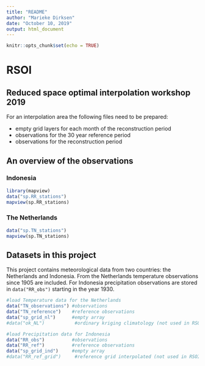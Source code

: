 ```yaml
---
title: "README"
author: "Marieke Dirksen"
date: "October 10, 2019"
output: html_document
---
```


```r
knitr::opts_chunk$set(echo = TRUE)
```

# RSOI
## Reduced space optimal interpolation workshop 2019

For an interpolation area the following files need to be prepared:

* empty grid layers for each month of the reconstruction period
* observations for the 30 year reference period
* observations for the reconstruction period

## An overview of the observations

### Indonesia

```r
library(mapview)
data("sp.RR_stations")
mapview(sp.RR_stations)
```

### The Netherlands

```r
data("sp.TN_stations")
mapview(sp.TN_stations)

```

## Datasets in this project
This project contains meteorological data from two countries: the Netherlands and Indonesia. From the Netherlands temperature observations since 1905 are included. For Indonesia precipitation observations are stored in `data("RR_obs")` starting in the year 1930. 

```r
#load Temperature data for the Netherlands
data("TN_observations") #observations
data("TN_reference")    #reference observations
data("sp_grid_nl")      #empty array
#data("ok_NL")           #ordinary kriging climatology (not used in RSOI)

#load Precipitation data for Indonesia
data("RR_obs")          #observations
data("RR_ref")          #reference observations
data("sp_grid_ind")     #empty array
#data("RR_ref_grid")     #reference grid interpolated (not used in RSOI)
```
